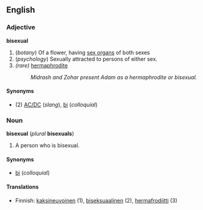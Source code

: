 ==English==
===Adjective===
'''bisexual'''
#(''botany'') Of a flower, having [[sex organ]]s of both sexes 
#(''psychology'') Sexually attracted to persons of either sex.
#''(rare)'' [[hermaphrodite]]
#:''Midrash and Zohar present Adam as a hermaphrodite or bisexual.''

====Synonyms====
*(2) [[AC/DC]] (''slang''), [[bi]] (''colloquial'')

===Noun===
'''bisexual''' (''plural'' '''bisexuals''')

#A person who is bisexual.

====Synonyms====
*[[bi]] (''colloquial'')

====Translations====

*Finnish: [[kaksineuvoinen]] (1), [[biseksuaalinen]] (2), [[hermafrodiitti]] (3)